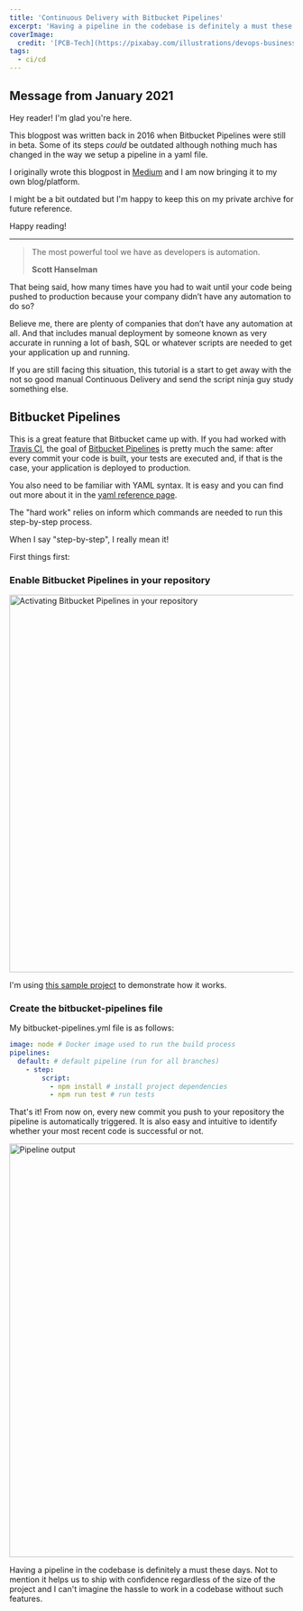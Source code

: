 ```yaml
---
title: 'Continuous Delivery with Bitbucket Pipelines'
excerpt: 'Having a pipeline in the codebase is definitely a must these days and Bitbucket Pipelines certainly help your team achieve that.'
coverImage:
  credit: '[PCB-Tech](https://pixabay.com/illustrations/devops-business-process-improvement-3148393/)'
tags:
  - ci/cd
---
```


## Message from January 2021

Hey reader! I'm glad you're here.

This blogpost was written back in 2016 when Bitbucket Pipelines were still in beta.
Some of its steps _could_ be outdated although nothing much has changed in the way we setup a pipeline in a yaml file.

I originally wrote this blogpost in [Medium](https://medium.com/@mersocarlin/continuous-delivery-with-bitbucket-pipelines-f15b829fda1b) and I am now bringing it to my own blog/platform.

I might be a bit outdated but I'm happy to keep this on my private archive for future reference.

Happy reading!

--------------------------


> The most powerful tool we have as developers is automation.
>
> **Scott Hanselman**


That being said, how many times have you had to wait until your code being pushed to production because your company didn’t have any automation to do so?

Believe me, there are plenty of companies that don’t have any automation at all.
And that includes manual deployment by someone known as very accurate in running a lot of bash, SQL or whatever scripts are needed to get your application up and running.

If you are still facing this situation, this tutorial is a start to get away with the not so good manual Continuous Delivery and send the script ninja guy study something else.

## Bitbucket Pipelines

This is a great feature that Bitbucket came up with. If you had worked with [Travis CI](https://travis-ci.org/), the goal of [Bitbucket Pipelines](https://bitbucket.org/product/features/pipelines) is pretty much the same: after every commit your code is built, your tests are executed and, if that is the case, your application is deployed to production.

You also need to be familiar with YAML syntax. It is easy and you can find out more about it in the [yaml reference page](https://yaml.org/start.html).

The "hard work" relies on inform which commands are needed to run this step-by-step process.

When I say "step-by-step", I really mean it!

First things first:

### Enable Bitbucket Pipelines in your repository

<img alt="Activating Bitbucket Pipelines in your repository" height="670" src="/assets/blog/2016-09-26-continuous-delivery-with-bitbucket-pipelines/activating-bitbucket-pipelines.gif" title="Activating Bitbucket Pipelines in your repository" width="1228" />

I'm using [this sample project](https://bitbucket.org/mersocarlin/bitbucket-pipelines/) to demonstrate how it works.

### Create the bitbucket-pipelines file

My bitbucket-pipelines.yml file is as follows:

```yaml
image: node # Docker image used to run the build process
pipelines:
  default: # default pipeline (run for all branches)
    - step:
        script:
          - npm install # install project dependencies
          - npm run test # run tests
```

That's it! From now on, every new commit you push to your repository the pipeline is automatically triggered.
It is also easy and intuitive to identify whether your most recent code is successful or not.

<img alt="Pipeline output" height="734" src="/assets/blog/2016-09-26-continuous-delivery-with-bitbucket-pipelines/bitbucket-pipeline-status.gif" title="Pipeline output" width="1287" />

Having a pipeline in the codebase is definitely a must these days.
Not to mention it helps us to ship with confidence regardless of the size of the project and I can't imagine the hassle to work in a codebase without such features.
